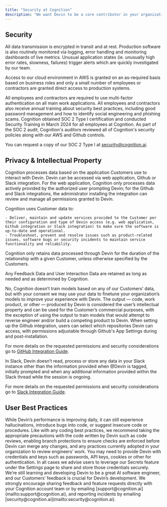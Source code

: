 ```yaml
---
title: "Security at Cognition"
description: "We want Devin to be a core contributor in your organization, and have prioritized security, data privacy and compliance to make it possible"
---
```


## Security

<Accordion title="Secure Transmission and Encryption">
All data transmission is encrypted in transit and at rest. Production software is also routinely monitored via logging, error handling and monitoring dashboards of live metrics. Unusual application states (ie. unusually high error rates, slowness, failures) trigger alerts which are quickly investigated by our team. 
    
Access to our cloud environment in AWS is granted on an as-required basis based on business roles and only a small number of employees or contractors are granted direct access to production systems.
</Accordion>
    
<Accordion title="General Security Practices">
All employees and contractors are required to use multi-factor authentication on all main work applications. All employees and contractors also receive annual training about security best practices, including good password management and how to identify social engineering and phishing scams.
</Accordion>
    
<Accordion title="Third-party audits and certification">
Cognition obtained SOC 2 Type I certification and conducted Security Training in March 2024 for all employees at Cognition. As part of the SOC 2 audit, Cognition's auditors reviewed all of Cognition's security policies along with our AWS and Github controls.
    
You can request a copy of our SOC 2 Type I at security@cognition.ai.
</Accordion>

## Privacy & Intellectual Property

<Accordion title="How does Cognition use and process data run through and/or accessed by Devin?">
Cognition  processes data based on the application Customers use to interact with Devin. Devin can be accessed via web application, Github or Slack integration. For the web application, Cognition only processes data actively provided by the authorized user prompting Devin; for the Github and Slack integrations, the administrator installing the integration can review and manage all permissions granted to Devin.
    
Cognition uses Customer data to:
    
    - Deliver, maintain and update services provided to the Customer per their configuration and type of Devin access (e.g. web application, Github integration or Slack integration) to make sure the software is up-to-date and operational.
    - Troubleshoot, prevent and resolve issues such as product-related issues, software bugs or security incidents to maintain service functionality and reliability.
</Accordion>

<Accordion title="What data retention policy does Cognition maintain?">    
Cognition only retains data processed through Devin for the duration of the relationship with a given Customer, unless otherwise specified by the Customers. 
    
Any Feedback Data and User Interaction Data are retained as long as needed and as determined by Cognition. 
</Accordion>

<Accordion title="Does Cognition train based on your data?">
No, Cognition doesn’t train models based on any of our Customers’ data, but with your consent we may use your data to finetune your organization’s models to improve your experience with Devin.
</Accordion>

<Accordion title="What are the main IP considerations regarding the output produced by Devin?">    
The output — code, work product, or other — produced by Devin is considered the user’s intellectual property and can be used for the Customer’s commercial purposes, with the exception of using the output to train models that would attempt to reverse engineer and/or build a competing product to Devin.
</Accordion>
    
<Accordion title="Github Integration Considerations">
When setting up the Github integration, users can select which repositories Devin can access, with permissions adjustable through Github's App Settings during and post-installation. 

For more details on the requested permissions and security considerations go to [GitHub Integration Guide](https://www.notion.so/GitHub-Integration-Guide-f839572ed60a4d41ae2620c08c2fdb62?pvs=21).
</Accordion>
    
<Accordion title="Slack Integration Considerations">    
In Slack, Devin doesn’t read, process or store any data in your Slack instance other than the information provided when @Devin is tagged, initially prompted and when any additional information provided within the Slack thread while the session is ongoing.  
    
For more details on the requested permissions and security considerations go to [Slack Integration Guide](https://www.notion.so/Slack-Integration-Guide-50c11122153d41f18e7bb31b40cf1fbd?pvs=21).
</Accordion>

## User Best Practices

<Accordion title="Devin Limitations">      
While Devin’s performance is improving daily, it can still experience hallucinations, introduce bugs into code, or suggest insecure code or procedures. Like with any coding best practices, we recommend taking the appropriate precautions with the code written by Devin such as code reviews, enabling branch protections to ensure checks are enforced before Devin can merge any changes, and any practices currently adopted in your organization to review engineers’ work.
</Accordion>
    
<Accordion title="Secrets">
You may need to provide Devin with credentials and keys such as passwords, API keys, cookies or other for authentication. In all cases we advise users to leverage our Secrets feature under the Settings page to share and store those credentials securely.
</Accordion>
    
<Accordion title="Share Feedback">
We’re still learning and developing Devin to be a great AI software engineer, and our Customers’ feedback is crucial for Devin’s development. We strongly encourage sharing feedback and feature requests directly with your Cognition account team or by emailing [support@cognition.ai](mailto:support@cognition.ai), and reporting incidents by emailing [security@cognition.ai](mailto:security@cognition.ai).
</Accordion>
    
